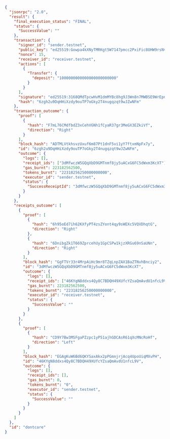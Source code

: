 ```json
{
  "jsonrpc": "2.0",
  "result": {
    "final_execution_status": "FINAL",
    "status": {
      "SuccessValue": ""
    },
    "transaction": {
      "signer_id": "sender.testnet",
      "public_key": "ed25519:Gowpa4kXNyTMRKgt5W7147pmcc2PxiFic8UHW9rsNvJ6",
      "nonce": 15,
      "receiver_id": "receiver.testnet",
      "actions": [
        {
          "Transfer": {
            "deposit": "1000000000000000000000000"
          }
        }
      ],
      "signature": "ed25519:3168QMdTpcwHvM1dmMYBc8hg9J3Wn8n7MWBSE9WrEpns6P5CaY87RM6k4uzyBkQuML38CZhU18HzmQEevPG1zCvk",
      "hash": "6zgh2u9DqHHiXzdy9ouTP7oGky2T4nugqzqt9wJZwNFm"
    },
    "transaction_outcome": {
      "proof": [
        {
          "hash": "F7mL76CMdfbdZ3xCehVGNh1fCyaR37gr3MeGX3EZkiVf",
          "direction": "Right"
        }
      ],
      "block_hash": "ADTMLVtkhsvzUxuf6m87Pt1dnF5vi1yY7ftxmNpFx7y",
      "id": "6zgh2u9DqHHiXzdy9ouTP7oGky2T4nugqzqt9wJZwNFm",
      "outcome": {
        "logs": [],
        "receipt_ids": ["3dMfwczW5GQqXbD9GMTnmf8jy5uACxG6FC5dWxm3KcXT"],
        "gas_burnt": 223182562500,
        "tokens_burnt": "22318256250000000000",
        "executor_id": "sender.testnet",
        "status": {
          "SuccessReceiptId": "3dMfwczW5GQqXbD9GMTnmf8jy5uACxG6FC5dWxm3KcXT"
        }
      }
    },
    "receipts_outcome": [
      {
        "proof": [
          {
            "hash": "6h95oEd7ih62KXfyPT4zsZYont4qy9sWEXc5VQVDhqtG",
            "direction": "Right"
          },
          {
            "hash": "6DnibgZk1T669ZprcehUy1GpCSPw1kjzXRGu69nSaUNn",
            "direction": "Right"
          }
        ],
        "block_hash": "GgFTVr33r4MrpAiHc9mr8TZqLnpZAX1BaZTNvhBnciy2",
        "id": "3dMfwczW5GQqXbD9GMTnmf8jy5uACxG6FC5dWxm3KcXT",
        "outcome": {
          "logs": [],
          "receipt_ids": ["46KYgN8ddxs4Qy8C7BDQH49XUfcYZsaQmAvdU1nfcL9V"],
          "gas_burnt": 223182562500,
          "tokens_burnt": "22318256250000000000",
          "executor_id": "receiver.testnet",
          "status": {
            "SuccessValue": ""
          }
        }
      },
      {
        "proof": [
          {
            "hash": "CD9Y7Bw3MSFgaPZzpc1yP51ajhGDCAsR61qXcMNcRoHf",
            "direction": "Left"
          }
        ],
        "block_hash": "EGAgKuW6Bd6QKYSaxAkx2pPGmnjrjAcq4UpoUiqMXvPH",
        "id": "46KYgN8ddxs4Qy8C7BDQH49XUfcYZsaQmAvdU1nfcL9V",
        "outcome": {
          "logs": [],
          "receipt_ids": [],
          "gas_burnt": 0,
          "tokens_burnt": "0",
          "executor_id": "sender.testnet",
          "status": {
            "SuccessValue": ""
          }
        }
      }
    ]
  },
  "id": "dontcare"
}
```
